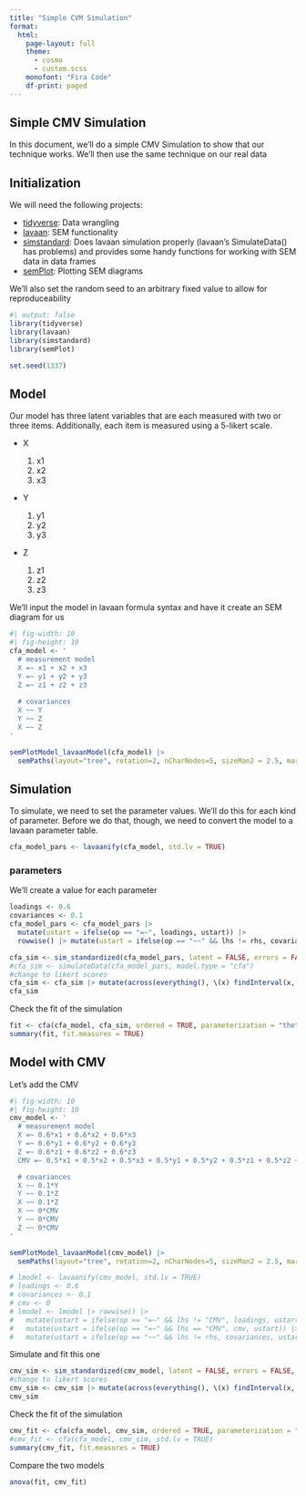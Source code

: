 ```yaml
---
title: "Simple CVM Simulation"
format:
  html:
    page-layout: full
    theme: 
      - cosmo 
      - custom.scss
    monofont: "Fira Code"
    df-print: paged
---
```


## Simple CMV Simulation

In this document, we'll do a simple CMV Simulation to show that our technique works.  We'll then use the same technique on our real data

## Initialization

We will need the following projects:

- [tidyverse](https://tidyverse.org): Data wrangling
- [lavaan](https://lavaan.ugent.be): SEM functionality
- [simstandard](https://wjschne.github.io/simstandard/): Does lavaan simulation properly (lavaan's SimulateData() has problems) and provides some handy functions for working with SEM data in data frames
- [semPlot](http://sachaepskamp.com/documentation/semPlot/semPaths.html): Plotting SEM diagrams

We'll also set the random seed to an arbitrary fixed value to allow for reproduceability

```r
#| output: false
library(tidyverse)
library(lavaan)
library(simstandard)
library(semPlot)

set.seed(1337)
```

## Model

Our model has three latent variables that are each measured with two or three items.  Additionally, each item is measured using a 5-likert scale.

- X
  
  1. x1
  2. x2
  3. x3
  
- Y

  1. y1
  2. y2
  3. y3

- Z

  1. z1
  2. z2
  3. z3


We'll input the model in lavaan formula syntax and have it create an SEM diagram for us  

```r
#| fig-width: 10
#| fig-height: 10
cfa_model <- '
  # measurement model
  X =~ x1 + x2 + x3
  Y =~ y1 + y2 + y3
  Z =~ z1 + z2 + z3
  
  # covariances
  X ~~ Y
  Y ~~ Z
  X ~~ Z
'

semPlotModel_lavaanModel(cfa_model) |> 
  semPaths(layout="tree", rotation=2, nCharNodes=5, sizeMan2 = 2.5, mar = c(1,4,1,3), label.norm = "OOOOO", residuals = FALSE)
```

## Simulation

To simulate, we need to set the parameter values.  We'll do this for each kind of parameter.  Before we do that, though, we need to convert the model to a lavaan parameter table.  

```r
cfa_model_pars <- lavaanify(cfa_model, std.lv = TRUE)
```

### parameters

We'll create a value for each parameter 
```r
loadings <- 0.6
covariances <- 0.1
cfa_model_pars <- cfa_model_pars |> 
  mutate(ustart = ifelse(op == "=~", loadings, ustart)) |>
  rowwise() |> mutate(ustart = ifelse(op == "~~" && lhs != rhs, covariances, ustart)) |> ungroup() |> as.data.frame()
```


```r
cfa_sim <- sim_standardized(cfa_model_pars, latent = FALSE, errors = FALSE, factor_scores = FALSE, composites = FALSE, matrices = FALSE)
#cfa_sim <- simulateData(cfa_model_pars, model.type = "cfa")
#change to likert scores
cfa_sim <- cfa_sim |> mutate(across(everything(), \(x) findInterval(x, vec=c(-Inf,-1,-0.5, 0.5,1,Inf))))
cfa_sim
```

Check the fit of the simulation

```r
fit <- cfa(cfa_model, cfa_sim, ordered = TRUE, parameterization = "theta", std.lv = TRUE)
summary(fit, fit.measures = TRUE)
```

## Model with CMV

Let's add the CMV

```r
#| fig-width: 10
#| fig-height: 10
cmv_model <- '
  # measurement model
  X =~ 0.6*x1 + 0.6*x2 + 0.6*x3
  Y =~ 0.6*y1 + 0.6*y2 + 0.6*y3
  Z =~ 0.6*z1 + 0.6*z2 + 0.6*z3
  CMV =~ 0.5*x1 + 0.5*x2 + 0.5*x3 + 0.5*y1 + 0.5*y2 + 0.5*z1 + 0.5*z2 + 0.5*z3

  # covariances
  X ~~ 0.1*Y
  Y ~~ 0.1*Z
  X ~~ 0.1*Z
  X ~~ 0*CMV
  Y ~~ 0*CMV
  Z ~~ 0*CMV
'

semPlotModel_lavaanModel(cmv_model) |> 
  semPaths(layout="tree", rotation=2, nCharNodes=5, sizeMan2 = 2.5, mar = c(1,4,1,3), label.norm = "OOOOO", residuals = FALSE)
```
```r
# lmodel <- lavaanify(cmv_model, std.lv = TRUE)
# loadings <- 0.6
# covariances <- 0.1
# cmv <- 0
# lmodel <- lmodel |> rowwise() |>
#   mutate(ustart = ifelse(op == "=~" && lhs != "CMV", loadings, ustart)) |>
#   mutate(ustart = ifelse(op == "=~" && lhs == "CMV", cmv, ustart)) |>
#   mutate(ustart = ifelse(op == "~~" && lhs != rhs, covariances, ustart)) |> ungroup() |> as.data.frame()
```

Simulate and fit this one

```r
cmv_sim <- sim_standardized(cmv_model, latent = FALSE, errors = FALSE, factor_scores = FALSE, composites = FALSE, matrices = FALSE)
#change to likert scores
cmv_sim <- cmv_sim |> mutate(across(everything(), \(x) findInterval(x, vec=c(-Inf,-1,-0.5, 0.5,1,Inf))))
cmv_sim
```

Check the fit of the simulation

```r
cmv_fit <- cfa(cfa_model, cmv_sim, ordered = TRUE, parameterization = "theta", std.lv = TRUE)
#cmv_fit <- cfa(cfa_model, cmv_sim, std.lv = TRUE)
summary(cmv_fit, fit.measures = TRUE)
```

Compare the two models

```r
anova(fit, cmv_fit)
```


